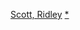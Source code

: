{{Navbox
|name = 雷利·史考特作品
|title = [[雷利·史考特]]執導電影
|listclass = hlist

|group1 = 1970年代
|list1  =
*《[[決鬥者]]》（1977）
*《[[異形 (電影)|異形]]》（1979）

|group2 = 1980年代
|list2  =
*《[[银翼杀手]]》（1982）
*《[[黑魔王]]》（1985）
*《[[情人保鏢]]》（1987）
*《[[黑雨 (美国电影)|黑雨]]》（1989）

|group3 = 1990年代
|list3  =
*《[[塞尔玛与路易丝|末路狂花]]》（1991）
*《[[1492：征服天堂]]》（1992）
*《[[巨浪]]》（1996）
*《[[魔鬼女大兵]]》（1997）

|group4 = 2000年代
|list4  =
*《[[角斗士 (电影)|神鬼戰士]]》（2000）
*《[[人魔]]》（2001）
*《[[黑鷹計劃]]》（2001）
*《[[火柴人]]》（2003）
*《[[天国王朝|王者天下]]》（2005）
*《[[被遺忘的天使|-{被遺忘的天使}-]]》（2005）
*《[[美好的一年]]》（2006）
*《[[美國黑幫 (電影)|美國黑幫]]》（2007）
*《[[謊言對決]]》（2008）

|group5 = 2010年代
|list5  =
*《[[羅賓漢 (2010年電影)|羅賓漢]]》（2010）
*《[[普羅米修斯 (電影)|普羅米修斯]]》（2012）
*《[[玩命法則]]》（2013）
*《[[出埃及記：天地王者]]》（2014）
*《[[絕地救援]]》（2015）
*《[[異形：聖約]]》（2017）
*《[[金錢世界 (電影)|金錢世界]]》（2017）

|group6 = 2020年代
|list6 =
*《[[最後的決鬥]]》（2021）
*《[[Gucci：豪門謀殺案]]》（2021）

|group7 = 其他
|list7  =
*《[[男孩和自行车]]》（1965，短片）
*《[[1984 (广告)|1984]]》（1984，广告）

}}<noinclude>
{{collapsible option}}
[[Category:英国電影导演模板|Scott, Ridley]]
[[Category:雷利·史考特電影|*]]
</noinclude>